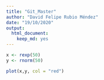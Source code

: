 ```yaml
---
title: "Git_Master"
author: "David Felipe Rubio Méndez"
date: "19/10/2020"
output: 
  html_document: 
    keep_md: yes
---
```


```r
x <- rexp(50)
y <- rnorm(50)

plot(x,y, col = "red")



```

